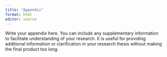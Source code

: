 ```yaml
---
title: "Appendix"
format: html
editor: source
---
```


Write your appendix here. You can include any supplementary information to facilitate understanding of your research. It is useful for providing additional information or clarification in your research thesis without making the final product too long.